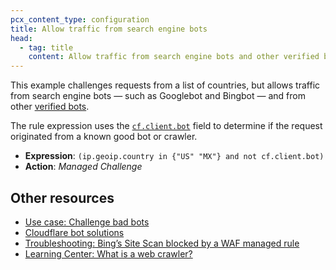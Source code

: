 ```yaml
---
pcx_content_type: configuration
title: Allow traffic from search engine bots
head:
  - tag: title
    content: Allow traffic from search engine bots and other verified bots
---
```


This example challenges requests from a list of countries, but allows traffic from search engine bots — such as Googlebot and Bingbot — and from other [verified bots](/bots/concepts/bot/#verified-bots).

The rule expression uses the [`cf.client.bot`](/ruleset-engine/rules-language/fields/dynamic-fields/#cfclientbot) field to determine if the request originated from a known good bot or crawler.

- **Expression**: `(ip.geoip.country in {"US" "MX"} and not cf.client.bot)`
- **Action**: _Managed Challenge_

## Other resources

- [Use case: Challenge bad bots](/waf/custom-rules/use-cases/challenge-bad-bots/)
- [Cloudflare bot solutions](/bots/)
- [Troubleshooting: Bing’s Site Scan blocked by a WAF managed rule](/waf/troubleshooting/blocked-bing-site-scans/)
- [Learning Center: What is a web crawler?](https://www.cloudflare.com/learning/bots/what-is-a-web-crawler/)
